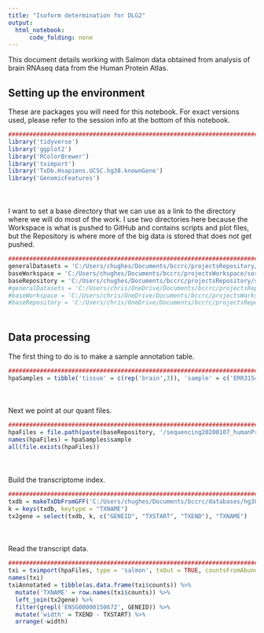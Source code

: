 ```yaml
---
title: "Isoform determination for DLG2"
output:
  html_notebook:
      code_folding: none
---
```


This document details working with Salmon data obtained from analysis of brain RNAseq data from the Human Protein Atlas.

## Setting up the environment

These are packages you will need for this notebook. For exact versions used, please refer to the session info at the bottom of this notebook.

```r
##########################################################################################
library('tidyverse')
library('ggplot2')
library('RColorBrewer')
library('tximport')
library('TxDb.Hsapiens.UCSC.hg38.knownGene')
library('GenomicFeatures')
```

<div style="margin-bottom:50px;"></div>

I want to set a base directory that we can use as a link to the directory where we will do most of the work. I use two directories here because the Workspace is what is pushed to GitHub and contains scripts and plot files, but the Repository is where more of the big data is stored that does not get pushed.

```r
##########################################################################################
generalDatasets = 'C:/Users/chughes/Documents/bccrc/projectsRepository/generalDatasets'
baseWorkspace = 'C:/Users/chughes/Documents/bccrc/projectsWorkspace/sorensenLab/relatedToDlg2'
baseRepository = 'C:/Users/chughes/Documents/bccrc/projectsRepository/sorensenLab/relatedToDlg2'
#generalDatasets = 'C:/Users/chris/OneDrive/Documents/bccrc/projectsRepository/generalDatasets'
#baseWorkspace = 'C:/Users/chris/OneDrive/Documents/bccrc/projectsWorkspace/sorensenLab/relatedToYbx1'
#baseRepository = 'C:/Users/chris/OneDrive/Documents/bccrc/projectsRepository/sorensenLab/relatedToYbx1'
```

<div style="margin-bottom:50px;"></div>

## Data processing

The first thing to do is to make a sample annotation table.

```r
##########################################################################################
hpaSamples = tibble('tissue' = c(rep('brain',3)), 'sample' = c('ERR315432', 'ERR315455', 'ERR315477'))
```

<div style="margin-bottom:50px;"></div>

Next we point at our quant files.

```r
##########################################################################################
hpaFiles = file.path(paste(baseRepository, '/sequencing20200107_humanProteinAtlasData', sep = ''), paste(hpaSamples$sample, '_quant', sep = ''), 'quant.sf')
names(hpaFiles) = hpaSamples$sample
all(file.exists(hpaFiles))
```

<div style="margin-bottom:50px;"></div>

Build the transcriptome index.

```r
##########################################################################################
txdb = makeTxDbFromGFF('C:/Users/chughes/Documents/bccrc/databases/hg38/gencode_gtf/hg38.gtf')
k = keys(txdb, keytype = "TXNAME")
tx2gene = select(txdb, k, c("GENEID", "TXSTART", "TXEND"), "TXNAME")
```

<div style="margin-bottom:50px;"></div>

Read the transcript data.

```r
##########################################################################################
txi = tximport(hpaFiles, type = 'salmon', txOut = TRUE, countsFromAbundance = 'scaledTPM')
names(txi)
txiAnnotated = tibble(as.data.frame(txi$counts)) %>%
  mutate('TXNAME' = row.names(txi$counts)) %>%
  left_join(tx2gene) %>%
  filter(grepl('ENSG00000150672', GENEID)) %>%
  mutate('width' = TXEND - TXSTART) %>%
  arrange(-width)
  
  
```







